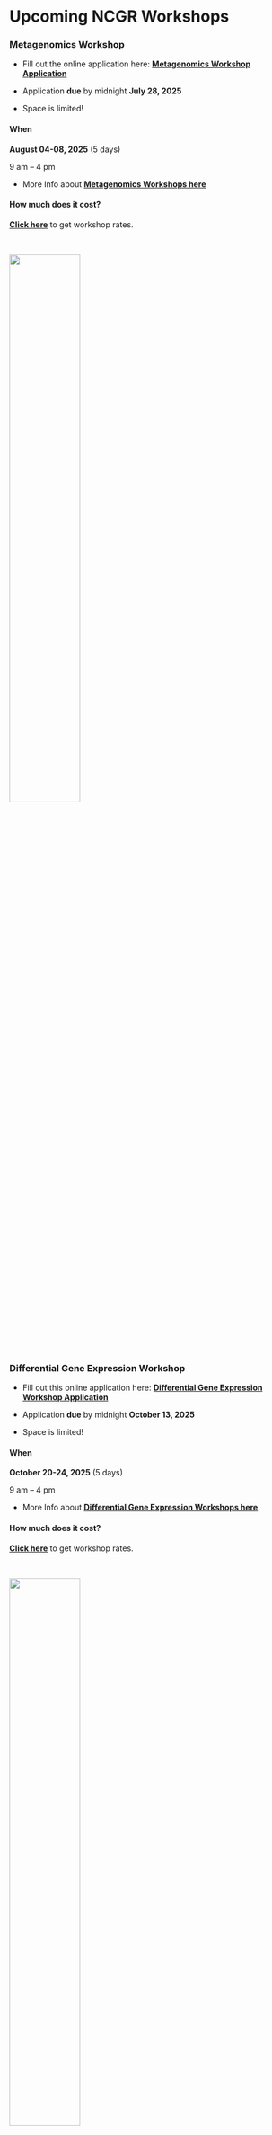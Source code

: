 
# Upcoming NCGR Workshops{-}

### Metagenomics Workshop{-}

- Fill out the online application here: 
[**Metagenomics Workshop Application**](https://forms.gle/FPYecmR5g41njK8TA)


- Application **due** by midnight **July 28, 2025**

- Space is limited!

#### When{-}

**August 04-08, 2025** (5 days)

9 am – 4 pm


- More Info about [**Metagenomics Workshops here**](https://inbre.ncgr.org/ncgr-workshops/metagenomics-workshop.html#metagenomics-workshop)  

#### How much does it cost?{-}

[**Click here**](https://inbre.ncgr.org/ncgr-workshops/how-much-do-the-workshops-cost.html#how-much-do-the-workshops-cost) to get workshop rates.  


<br>

![](./Figures/ncgr.png){width=50%}

### Differential Gene Expression Workshop{-}

- Fill out this online application here: 
[**Differential Gene Expression Workshop Application**](https://forms.gle/VfKu2sWezVQBPYE58)


- Application **due** by midnight **October 13, 2025**

- Space is limited!

#### When{-}

**October 20-24, 2025** (5 days)

9 am – 4 pm


- More Info about [**Differential Gene Expression Workshops here**](https://inbre.ncgr.org/ncgr-workshops/differential-expression-workshop.html#differential-expression-workshop)

#### How much does it cost?{-}

[**Click here**](https://inbre.ncgr.org/ncgr-workshops/how-much-do-the-workshops-cost.html#how-much-do-the-workshops-cost) to get workshop rates.

<br>

![](./Figures/ncgr.png){width=50%}


### Single Cell Workshop{-}

- Fill out this online application here: 
[**Single Cell Workshop Application**](https://forms.gle/xcfJYaHSDr4SQYUw9)


- Application **due** by midnight **October 20, 2025**

- Space is limited!

#### When{-}

**October 27-31, 2025** (5 days)

9 am – 4 pm


- More Info about [**Single Cell Workshops here**](https://inbre.ncgr.org/ncgr-workshops/single-cell-rna-seq-workshop.html#single-cell-rna-seq-workshop)

#### How much does it cost?{-}

[**Click here**](https://inbre.ncgr.org/ncgr-workshops/how-much-do-the-workshops-cost.html#how-much-do-the-workshops-cost) to get workshop rates.

<br>

![](./Figures/ncgr.png){width=50%}



#### Contact{-}

Please contact Project Coordinator, Ethan Price with any additional questions you may have at inbre@ncgr.org and we look forward to your participation!

Sponsored by New Mexico IDeA Network for Biomedical Research Excellence (NM-INBRE).
